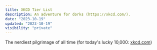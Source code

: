 ```yaml
---
title: XKCD Tier List
description: An adventure for dorks (https://xkcd.com/).
date: "2023-10-19"
updated: "2023-10-19"
visibility: "private"
---
```


The nerdiest pilgrimage of all time (for today's lucky 10,000: <a href="https://xkcd.com/" target="_blank">xkcd.com</a>)

<Stars
  n={2}
  quote="Barrel - Part 1"
  thoughts="Historic moment, but also kinda cringe"
/>
<Stars
  n={1}
  quote="Petit Trees (sketch)"
  thoughts="Not quite sure how I feel about this one, and I've spent way too much time looking at it."
/>
<Stars
  n={1}
  quote="Island (sketch)"
  thoughts="Ok I'm seeing a pattern, and I kinda dig it too. This was once just a random guy's collection of thoughts."
/>
<Stars
  n={1}
  quote="Landscape (sketch)"
  thoughts="Reminds me of the west coast trail."
/>
<Stars
  n={1}
  quote="Blown apart"
  thoughts="This is the first xkcd. Not the _first_, but the *first*."
/>
